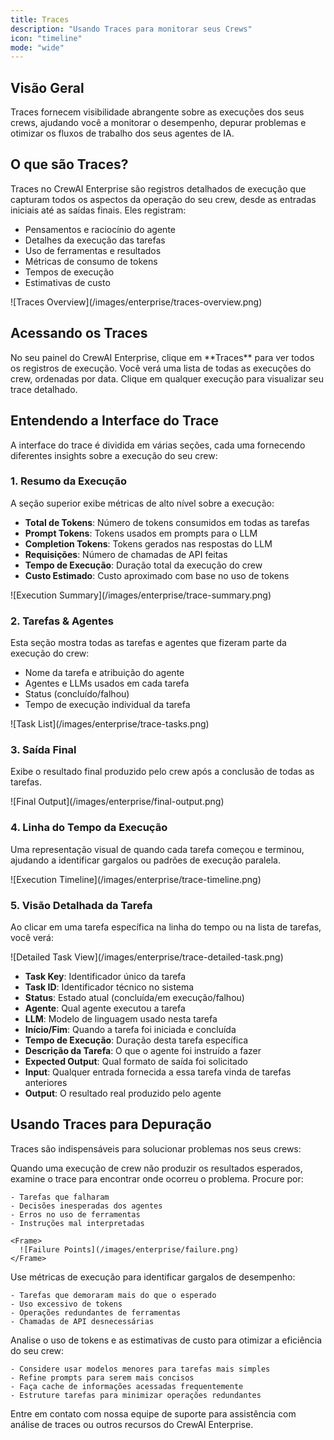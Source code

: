 ```yaml
---
title: Traces
description: "Usando Traces para monitorar seus Crews"
icon: "timeline"
mode: "wide"
---
```


## Visão Geral

Traces fornecem visibilidade abrangente sobre as execuções dos seus crews, ajudando você a monitorar o desempenho, depurar problemas e otimizar os fluxos de trabalho dos seus agentes de IA.

## O que são Traces?

Traces no CrewAI Enterprise são registros detalhados de execução que capturam todos os aspectos da operação do seu crew, desde as entradas iniciais até as saídas finais. Eles registram:

- Pensamentos e raciocínio do agente
- Detalhes da execução das tarefas
- Uso de ferramentas e resultados
- Métricas de consumo de tokens
- Tempos de execução
- Estimativas de custo

<Frame>
  ![Traces Overview](/images/enterprise/traces-overview.png)
</Frame>

## Acessando os Traces

<Steps>
  <Step title="Navegue até a aba Traces">
    No seu painel do CrewAI Enterprise, clique em **Traces** para ver todos os registros de execução.
  </Step>
  
  <Step title="Selecione uma Execução">
    Você verá uma lista de todas as execuções do crew, ordenadas por data. Clique em qualquer execução para visualizar seu trace detalhado.
  </Step>
</Steps>

## Entendendo a Interface do Trace

A interface do trace é dividida em várias seções, cada uma fornecendo diferentes insights sobre a execução do seu crew:

### 1. Resumo da Execução

A seção superior exibe métricas de alto nível sobre a execução:

- **Total de Tokens**: Número de tokens consumidos em todas as tarefas
- **Prompt Tokens**: Tokens usados em prompts para o LLM
- **Completion Tokens**: Tokens gerados nas respostas do LLM
- **Requisições**: Número de chamadas de API feitas
- **Tempo de Execução**: Duração total da execução do crew
- **Custo Estimado**: Custo aproximado com base no uso de tokens

<Frame>
  ![Execution Summary](/images/enterprise/trace-summary.png)
</Frame>

### 2. Tarefas & Agentes

Esta seção mostra todas as tarefas e agentes que fizeram parte da execução do crew:

- Nome da tarefa e atribuição do agente
- Agentes e LLMs usados em cada tarefa
- Status (concluído/falhou)
- Tempo de execução individual da tarefa

<Frame>
  ![Task List](/images/enterprise/trace-tasks.png)
</Frame>

### 3. Saída Final

Exibe o resultado final produzido pelo crew após a conclusão de todas as tarefas.

<Frame>
  ![Final Output](/images/enterprise/final-output.png)
</Frame>

### 4. Linha do Tempo da Execução

Uma representação visual de quando cada tarefa começou e terminou, ajudando a identificar gargalos ou padrões de execução paralela.

<Frame>
  ![Execution Timeline](/images/enterprise/trace-timeline.png)
</Frame>

### 5. Visão Detalhada da Tarefa

Ao clicar em uma tarefa específica na linha do tempo ou na lista de tarefas, você verá:

<Frame>
  ![Detailed Task View](/images/enterprise/trace-detailed-task.png)
</Frame>

- **Task Key**: Identificador único da tarefa
- **Task ID**: Identificador técnico no sistema
- **Status**: Estado atual (concluída/em execução/falhou)
- **Agente**: Qual agente executou a tarefa
- **LLM**: Modelo de linguagem usado nesta tarefa
- **Início/Fim**: Quando a tarefa foi iniciada e concluída
- **Tempo de Execução**: Duração desta tarefa específica
- **Descrição da Tarefa**: O que o agente foi instruído a fazer
- **Expected Output**: Qual formato de saída foi solicitado
- **Input**: Qualquer entrada fornecida a essa tarefa vinda de tarefas anteriores
- **Output**: O resultado real produzido pelo agente


## Usando Traces para Depuração

Traces são indispensáveis para solucionar problemas nos seus crews:

<Steps>
  <Step title="Identifique Pontos de Falha">
    Quando uma execução de crew não produzir os resultados esperados, examine o trace para encontrar onde ocorreu o problema. Procure por:
    
    - Tarefas que falharam
    - Decisões inesperadas dos agentes
    - Erros no uso de ferramentas
    - Instruções mal interpretadas

    <Frame>
      ![Failure Points](/images/enterprise/failure.png)
    </Frame>
  </Step>
  
  <Step title="Otimizar Desempenho">
    Use métricas de execução para identificar gargalos de desempenho:
    
    - Tarefas que demoraram mais do que o esperado
    - Uso excessivo de tokens
    - Operações redundantes de ferramentas
    - Chamadas de API desnecessárias
  </Step>
  
  <Step title="Melhore a Eficiência de Custos">
    Analise o uso de tokens e as estimativas de custo para otimizar a eficiência do seu crew:
    
    - Considere usar modelos menores para tarefas mais simples
    - Refine prompts para serem mais concisos
    - Faça cache de informações acessadas frequentemente
    - Estruture tarefas para minimizar operações redundantes
  </Step>
</Steps>

<Card title="Precisa de ajuda?" icon="headset" href="mailto:support@crewai.com">
  Entre em contato com nossa equipe de suporte para assistência com análise de traces ou outros recursos do CrewAI Enterprise.
</Card>